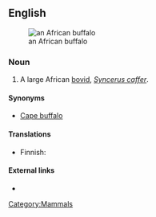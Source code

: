==English==
[[Image:African Buffalo.JPG|thumb|right|an African buffalo]]
===Noun===
{{en-noun|sg=[[African]] [[buffalo]]}}

# A large African [[bovid]], ''[[Syncerus caffer]]''.

====Synonyms====
* [[Cape buffalo]]

====Translations====
{{trans-top|large bovid}}
* Finnish: {{t-|fi|kafferipuhveli}}
{{trans-mid}}
{{trans-bottom}}

====External links====
* {{pedia}}
[[Category:Mammals]]